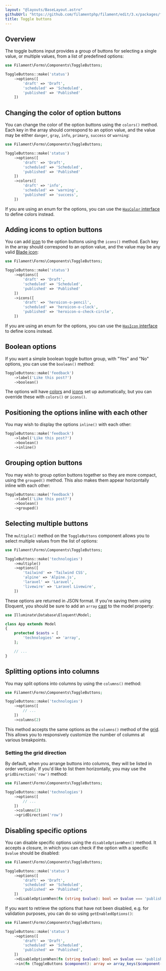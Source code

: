 ```yaml
---
layout: "@layouts/BaseLayout.astro"
githubUrl: "https://github.com/filamentphp/filament/edit/3.x/packages/forms/docs/03-fields/18-toggle-buttons.md"
title: Toggle buttons
---
```


## Overview

The toggle buttons input provides a group of buttons for selecting a single value, or multiple values, from a list of predefined options:

```php
use Filament\Forms\Components\ToggleButtons;

ToggleButtons::make('status')
    ->options([
        'draft' => 'Draft',
        'scheduled' => 'Scheduled',
        'published' => 'Published'
    ])
```

<AutoScreenshot name="forms/fields/toggle-buttons/simple" alt="Toggle buttons" version="3.x" />

## Changing the color of option buttons

You can change the color of the option buttons using the `colors()` method. Each key in the array should correspond to an option value, and the value may be either `danger`, `gray`, `info`, `primary`, `success` or `warning`:

```php
use Filament\Forms\Components\ToggleButtons;

ToggleButtons::make('status')
    ->options([
        'draft' => 'Draft',
        'scheduled' => 'Scheduled',
        'published' => 'Published'
    ])
    ->colors([
        'draft' => 'info',
        'scheduled' => 'warning',
        'published' => 'success',
    ])
```

If you are using an enum for the options, you can use the [`HasColor` interface](../../support/enums#enum-colors) to define colors instead.

<AutoScreenshot name="forms/fields/toggle-buttons/colors" alt="Toggle buttons with different colors" version="3.x" />

## Adding icons to option buttons

You can add [icon](https://blade-ui-kit.com/blade-icons?set=1#search) to the option buttons using the `icons()` method. Each key in the array should correspond to an option value, and the value may be any valid [Blade icon](https://blade-ui-kit.com/blade-icons?set=1#search):

```php
use Filament\Forms\Components\ToggleButtons;

ToggleButtons::make('status')
    ->options([
        'draft' => 'Draft',
        'scheduled' => 'Scheduled',
        'published' => 'Published'
    ])
    ->icons([
        'draft' => 'heroicon-o-pencil',
        'scheduled' => 'heroicon-o-clock',
        'published' => 'heroicon-o-check-circle',
    ])
```

If you are using an enum for the options, you can use the [`HasIcon` interface](../../support/enums#enum-icons) to define icons instead.

<AutoScreenshot name="forms/fields/toggle-buttons/icons" alt="Toggle buttons with icons" version="3.x" />

## Boolean options

If you want a simple boolean toggle button group, with "Yes" and "No" options, you can use the `boolean()` method:

```php
ToggleButtons::make('feedback')
    ->label('Like this post?')
    ->boolean()
```

The options will have [colors](#changing-the-color-of-option-buttons) and [icons](#adding-icons-to-option-buttons) set up automatically, but you can override these with `colors()` or `icons()`.

<AutoScreenshot name="forms/fields/toggle-buttons/boolean" alt="Boolean toggle buttons" version="3.x" />

## Positioning the options inline with each other

You may wish to display the options `inline()` with each other:

```php
ToggleButtons::make('feedback')
    ->label('Like this post?')
    ->boolean()
    ->inline()
```

<AutoScreenshot name="forms/fields/toggle-buttons/inline" alt="Inline toggle buttons" version="3.x" />

## Grouping option buttons

You may wish to group option buttons together so they are more compact, using the `grouped()` method. This also makes them appear horizontally inline with each other:

```php
ToggleButtons::make('feedback')
    ->label('Like this post?')
    ->boolean()
    ->grouped()
```

<AutoScreenshot name="forms/fields/toggle-buttons/grouped" alt="Grouped toggle buttons" version="3.x" />

## Selecting multiple buttons

The `multiple()` method on the `ToggleButtons` component allows you to select multiple values from the list of options:

```php
use Filament\Forms\Components\ToggleButtons;

ToggleButtons::make('technologies')
    ->multiple()
    ->options([
        'tailwind' => 'Tailwind CSS',
        'alpine' => 'Alpine.js',
        'laravel' => 'Laravel',
        'livewire' => 'Laravel Livewire',
    ])
```

<AutoScreenshot name="forms/fields/toggle-buttons/multiple" alt="Multiple toggle buttons selected" version="3.x" />

These options are returned in JSON format. If you're saving them using Eloquent, you should be sure to add an `array` [cast](https://laravel.com/docs/eloquent-mutators#array-and-json-casting) to the model property:

```php
use Illuminate\Database\Eloquent\Model;

class App extends Model
{
    protected $casts = [
        'technologies' => 'array',
    ];

    // ...
}
```

## Splitting options into columns

You may split options into columns by using the `columns()` method:

```php
use Filament\Forms\Components\ToggleButtons;

ToggleButtons::make('technologies')
    ->options([
        // ...
    ])
    ->columns(2)
```

<AutoScreenshot name="forms/fields/toggle-buttons/columns" alt="Toggle buttons with 2 columns" version="3.x" />

This method accepts the same options as the `columns()` method of the [grid](layout/grid). This allows you to responsively customize the number of columns at various breakpoints.

### Setting the grid direction

By default, when you arrange buttons into columns, they will be listed in order vertically. If you'd like to list them horizontally, you may use the `gridDirection('row')` method:

```php
use Filament\Forms\Components\ToggleButtons;

ToggleButtons::make('technologies')
    ->options([
        // ...
    ])
    ->columns(2)
    ->gridDirection('row')
```

<AutoScreenshot name="forms/fields/toggle-buttons/rows" alt="Toggle buttons with 2 rows" version="3.x" />

## Disabling specific options

You can disable specific options using the `disableOptionWhen()` method. It accepts a closure, in which you can check if the option with a specific `$value` should be disabled:

```php
use Filament\Forms\Components\ToggleButtons;

ToggleButtons::make('status')
    ->options([
        'draft' => 'Draft',
        'scheduled' => 'Scheduled',
        'published' => 'Published',
    ])
    ->disableOptionWhen(fn (string $value): bool => $value === 'published')
```

<AutoScreenshot name="forms/fields/toggle-buttons/disabled-option" alt="Toggle buttons with disabled option" version="3.x" />

If you want to retrieve the options that have not been disabled, e.g. for validation purposes, you can do so using `getEnabledOptions()`:

```php
use Filament\Forms\Components\ToggleButtons;

ToggleButtons::make('status')
    ->options([
        'draft' => 'Draft',
        'scheduled' => 'Scheduled',
        'published' => 'Published',
    ])
    ->disableOptionWhen(fn (string $value): bool => $value === 'published')
    ->in(fn (ToggleButtons $component): array => array_keys($component->getEnabledOptions()))
```
